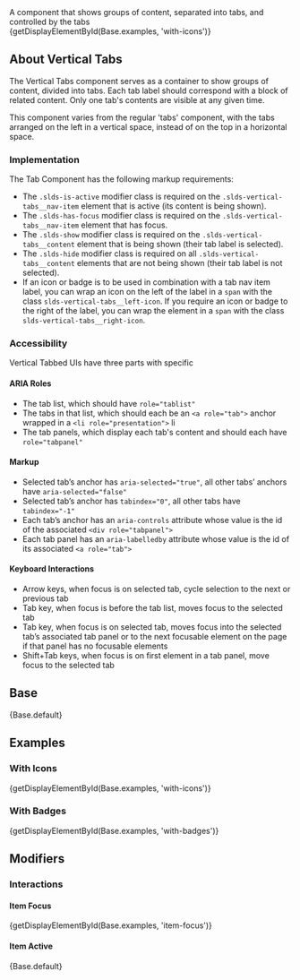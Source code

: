 
<div className="doc lead">
  A component that shows groups of content, separated into tabs, and controlled by the tabs
</div>

<CodeView exampleOnly>
  {getDisplayElementById(Base.examples, 'with-icons')}
</CodeView>

## About Vertical Tabs

The Vertical Tabs component serves as a container to show groups of content, divided into tabs. Each tab label should correspond with a block of related content. Only one tab's contents are visible at any given time.

This component varies from the regular 'tabs' component, with the tabs arranged on the left in a vertical space, instead of on the top in a horizontal space.

### Implementation

The Tab Component has the following markup requirements:

- The `.slds-is-active` modifier class is required on the `.slds-vertical-tabs__nav-item` element that is active (its content is being shown).
- The `.slds-has-focus` modifier class is required on the `.slds-vertical-tabs__nav-item` element that has focus.
- The `.slds-show` modifier class is required on the `.slds-vertical-tabs__content` element that is being shown (their tab label is selected).
- The `.slds-hide` modifier class is required on all `.slds-vertical-tabs__content` elements that are not being shown (their tab label is not selected).
- If an icon or badge is to be used in combination with a tab nav item label, you can wrap an icon on the left of the label in a `span` with the class `slds-vertical-tabs__left-icon`. If you require an icon or badge to the right of the label, you can wrap the element in a `span` with the class `slds-vertical-tabs__right-icon`.

### Accessibility

Vertical Tabbed UIs have three parts with specific

#### ARIA Roles

- The tab list, which should have `role="tablist"`
- The tabs in that list, which should each be an `<a role="tab">` anchor wrapped in a `<li role="presentation">` li
- The tab panels, which display each tab's content and should each have `role="tabpanel"`

#### Markup

- Selected tab’s anchor has `aria-selected="true"`, all other tabs’ anchors have `aria-selected="false"`
- Selected tab’s anchor has `tabindex="0"`, all other tabs have `tabindex="-1"`
- Each tab’s anchor has an `aria-controls` attribute whose value is the id of the associated `<div role="tabpanel">`
- Each tab panel has an `aria-labelledby` attribute whose value is the id of its associated `<a role="tab">`

#### Keyboard Interactions

- Arrow keys, when focus is on selected tab, cycle selection to the next or previous tab
- Tab key, when focus is before the tab list, moves focus to the selected tab
- Tab key, when focus is on selected tab, moves focus into the selected tab’s associated tab panel or to the next focusable element on the page if that panel has no focusable elements
- Shift+Tab keys, when focus is on first element in a tab panel, move focus to the selected tab


## Base

<CodeView>
  {Base.default}
</CodeView>

## Examples

### With Icons
<CodeView>
  {getDisplayElementById(Base.examples, 'with-icons')}
</CodeView>

### With Badges
<CodeView>
  {getDisplayElementById(Base.examples, 'with-badges')}
</CodeView>

## Modifiers

### Interactions

#### Item Focus
<CodeView toggleCode={false}>
  {getDisplayElementById(Base.examples, 'item-focus')}
</CodeView>

#### Item Active
<CodeView toggleCode={false}>
  {Base.default}
</CodeView>
